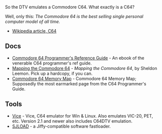 So the DTV emulates a Commodore C64. What exactly is a C64?

Well, only this: ''The Commodore 64 is the best selling single personal computer model of all time.''
*[http://en.wikipedia.org/wiki/Commodore_64 Wikipedia article, C64]

==Docs==
* [http://www.devili.iki.fi/Computers/Commodore/C64/Programmers_Reference/ Commodore 64 Programmer's Reference Guide] - An ebook of the venerable C64 programmer's ref guide.
* [http://www.geocities.com/ResearchTriangle/Lab/1767/files/c64/mapthe64.zip Mapping the Commodore 64] - ''Mapping the Commodore 64'', by Sheldon Leemon. Pick up a hardcopy, if you can.
* [http://www.devili.iki.fi/Computers/Commodore/C64/Programmers_Reference/Chapter_5/page_311.html Commodore 64 Memory Map] - Commodore 64 Memory Map; Supposedly the most earmarked page from the C64 Programmer's Guide.

==Tools==
* [http://www.viceteam.org/ Vice] - Vice, C64 emulator for Win & Linux. Also emulates VIC-20, PET, etc. Version 2.1 and newer also includes C64DTV emulation.
* [[SJLOAD]] - a Jiffy-compatible software fastloader.